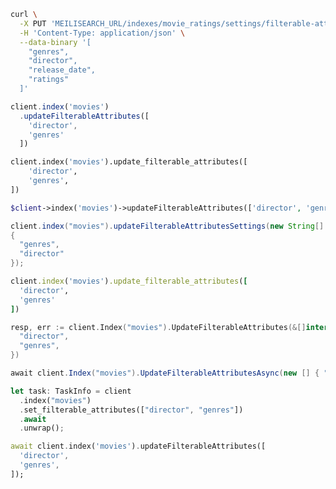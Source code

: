 <CodeGroup>

```bash cURL
curl \
  -X PUT 'MEILISEARCH_URL/indexes/movie_ratings/settings/filterable-attributes' \
  -H 'Content-Type: application/json' \
  --data-binary '[
    "genres",
    "director",
    "release_date",
    "ratings"
  ]'
```

```javascript JS
client.index('movies')
  .updateFilterableAttributes([
    'director',
    'genres'
  ])
```

```python Python
client.index('movies').update_filterable_attributes([
    'director',
    'genres',
])
```

```php PHP
$client->index('movies')->updateFilterableAttributes(['director', 'genres']);
```

```java Java
client.index("movies").updateFilterableAttributesSettings(new String[]
{
  "genres",
  "director"
});
```

```ruby Ruby
client.index('movies').update_filterable_attributes([
  'director',
  'genres'
])
```

```go Go
resp, err := client.Index("movies").UpdateFilterableAttributes(&[]interface{}{
  "director",
  "genres",
})
```

```csharp C#
await client.Index("movies").UpdateFilterableAttributesAsync(new [] { "director", "genres" });
```

```rust Rust
let task: TaskInfo = client
  .index("movies")
  .set_filterable_attributes(["director", "genres"])
  .await
  .unwrap();
```

```dart Dart
await client.index('movies').updateFilterableAttributes([
  'director',
  'genres',
]);
```
</CodeGroup>
